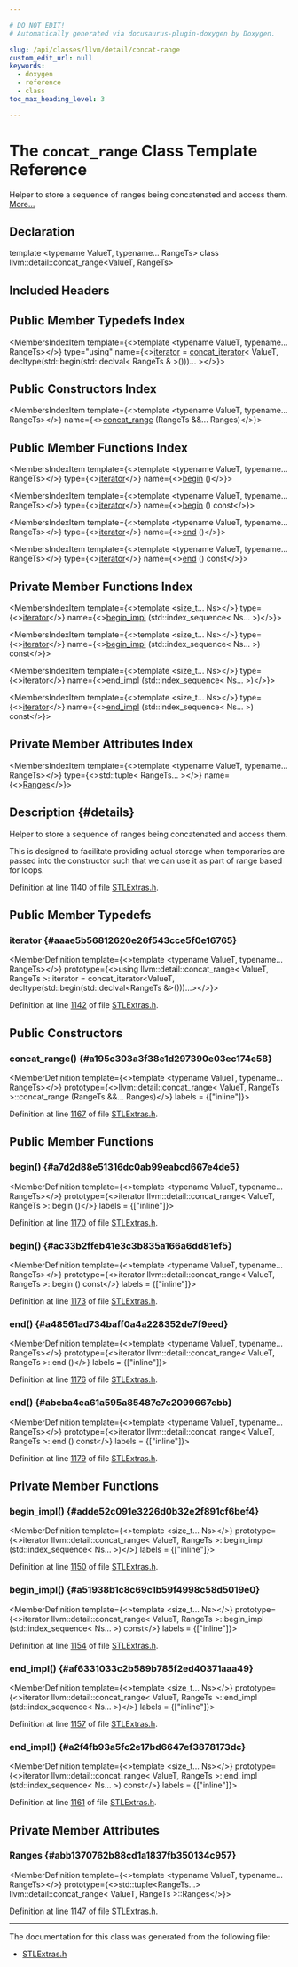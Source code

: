 ```yaml
---

# DO NOT EDIT!
# Automatically generated via docusaurus-plugin-doxygen by Doxygen.

slug: /api/classes/llvm/detail/concat-range
custom_edit_url: null
keywords:
  - doxygen
  - reference
  - class
toc_max_heading_level: 3

---
```





# The `concat_range` Class Template Reference

<DoxygenPage pluginConfig={pluginConfig}>

Helper to store a sequence of ranges being concatenated and access them. <a href="#details">More...</a>

## Declaration

<CodeBlock>template &lt;typename ValueT, typename... RangeTs&gt;
class llvm::detail::concat_range&lt;ValueT, RangeTs&gt;</CodeBlock>

## Included Headers

<IncludesList>
<IncludesListItem
  filePath="llvm/ADT/STLExtras.h"
  permalink="/docs/api/files/include/include/llvm/include/llvm/adt/stlextras-h"
  isLocal="true" />
</IncludesList>

## Public Member Typedefs Index

<MembersIndex>

<MembersIndexItem
  template={<>template &lt;typename ValueT, typename... RangeTs&gt;</>}
  type="using"
  name={<><a href="#aaae5b56812620e26f543cce5f0e16765">iterator</a> = <a href="/docs/api/classes/llvm/concat-iterator">concat&#95;iterator</a>&lt; ValueT, decltype(std::begin(std::declval&lt; RangeTs &amp; &gt;()))... &gt;</>}>
</MembersIndexItem>

</MembersIndex>

## Public Constructors Index

<MembersIndex>

<MembersIndexItem
  template={<>template &lt;typename ValueT, typename... RangeTs&gt;</>}
  name={<><a href="#a195c303a3f38e1d297390e03ec174e58">concat&#95;range</a> (RangeTs &amp;&amp;... Ranges)</>}>
</MembersIndexItem>

</MembersIndex>

## Public Member Functions Index

<MembersIndex>

<MembersIndexItem
  template={<>template &lt;typename ValueT, typename... RangeTs&gt;</>}
  type={<><a href="#aaae5b56812620e26f543cce5f0e16765">iterator</a></>}
  name={<><a href="#a7d2d88e51316dc0ab99eabcd667e4de5">begin</a> ()</>}>
</MembersIndexItem>

<MembersIndexItem
  template={<>template &lt;typename ValueT, typename... RangeTs&gt;</>}
  type={<><a href="#aaae5b56812620e26f543cce5f0e16765">iterator</a></>}
  name={<><a href="#ac33b2ffeb41e3c3b835a166a6dd81ef5">begin</a> () const</>}>
</MembersIndexItem>

<MembersIndexItem
  template={<>template &lt;typename ValueT, typename... RangeTs&gt;</>}
  type={<><a href="#aaae5b56812620e26f543cce5f0e16765">iterator</a></>}
  name={<><a href="#a48561ad734baff0a4a228352de7f9eed">end</a> ()</>}>
</MembersIndexItem>

<MembersIndexItem
  template={<>template &lt;typename ValueT, typename... RangeTs&gt;</>}
  type={<><a href="#aaae5b56812620e26f543cce5f0e16765">iterator</a></>}
  name={<><a href="#abeba4ea61a595a85487e7c2099667ebb">end</a> () const</>}>
</MembersIndexItem>

</MembersIndex>

## Private Member Functions Index

<MembersIndex>

<MembersIndexItem
  template={<>template &lt;size&#95;t... Ns&gt;</>}
  type={<><a href="#aaae5b56812620e26f543cce5f0e16765">iterator</a></>}
  name={<><a href="#adde52c091e3226d0b32e2f891cf6bef4">begin&#95;impl</a> (std::index&#95;sequence&lt; Ns... &gt;)</>}>
</MembersIndexItem>

<MembersIndexItem
  template={<>template &lt;size&#95;t... Ns&gt;</>}
  type={<><a href="#aaae5b56812620e26f543cce5f0e16765">iterator</a></>}
  name={<><a href="#a51938b1c8c69c1b59f4998c58d5019e0">begin&#95;impl</a> (std::index&#95;sequence&lt; Ns... &gt;) const</>}>
</MembersIndexItem>

<MembersIndexItem
  template={<>template &lt;size&#95;t... Ns&gt;</>}
  type={<><a href="#aaae5b56812620e26f543cce5f0e16765">iterator</a></>}
  name={<><a href="#af6331033c2b589b785f2ed40371aaa49">end&#95;impl</a> (std::index&#95;sequence&lt; Ns... &gt;)</>}>
</MembersIndexItem>

<MembersIndexItem
  template={<>template &lt;size&#95;t... Ns&gt;</>}
  type={<><a href="#aaae5b56812620e26f543cce5f0e16765">iterator</a></>}
  name={<><a href="#a2f4fb93a5fc2e17bd6647ef3878173dc">end&#95;impl</a> (std::index&#95;sequence&lt; Ns... &gt;) const</>}>
</MembersIndexItem>

</MembersIndex>

## Private Member Attributes Index

<MembersIndex>

<MembersIndexItem
  template={<>template &lt;typename ValueT, typename... RangeTs&gt;</>}
  type={<>std::tuple&lt; RangeTs... &gt;</>}
  name={<><a href="#abb1370762b88cd1a1837fb350134c957">Ranges</a></>}>
</MembersIndexItem>

</MembersIndex>

## Description {#details}

Helper to store a sequence of ranges being concatenated and access them.

This is designed to facilitate providing actual storage when temporaries are passed into the constructor such that we can use it as part of range based for loops.

Definition at line 1140 of file <a href="/docs/api/files/include/include/llvm/include/llvm/adt/stlextras-h">STLExtras.h</a>.

<SectionDefinition>

## Public Member Typedefs

### iterator {#aaae5b56812620e26f543cce5f0e16765}

<MemberDefinition
  template={<>template &lt;typename ValueT, typename... RangeTs&gt;</>}
  prototype={<>using llvm::detail::concat&#95;range&lt; ValueT, RangeTs &gt;::iterator = 
      concat&#95;iterator&lt;ValueT,
                      decltype(std::begin(std::declval&lt;RangeTs &amp;&gt;()))...&gt;</>}>

Definition at line <a href="/docs/api/files/include/include/llvm/include/llvm/adt/stlextras-h/#l01142">1142</a> of file <a href="/docs/api/files/include/include/llvm/include/llvm/adt/stlextras-h">STLExtras.h</a>.
</MemberDefinition>

</SectionDefinition>

<SectionDefinition>

## Public Constructors

### concat&#95;range() {#a195c303a3f38e1d297390e03ec174e58}

<MemberDefinition
  template={<>template &lt;typename ValueT, typename... RangeTs&gt;</>}
  prototype={<>llvm::detail::concat&#95;range&lt; ValueT, RangeTs &gt;::concat&#95;range (RangeTs &amp;&amp;... Ranges)</>}
  labels = {["inline"]}>

Definition at line <a href="/docs/api/files/include/include/llvm/include/llvm/adt/stlextras-h/#l01167">1167</a> of file <a href="/docs/api/files/include/include/llvm/include/llvm/adt/stlextras-h">STLExtras.h</a>.
</MemberDefinition>

</SectionDefinition>

<SectionDefinition>

## Public Member Functions

### begin() {#a7d2d88e51316dc0ab99eabcd667e4de5}

<MemberDefinition
  template={<>template &lt;typename ValueT, typename... RangeTs&gt;</>}
  prototype={<>iterator llvm::detail::concat&#95;range&lt; ValueT, RangeTs &gt;::begin ()</>}
  labels = {["inline"]}>

Definition at line <a href="/docs/api/files/include/include/llvm/include/llvm/adt/stlextras-h/#l01170">1170</a> of file <a href="/docs/api/files/include/include/llvm/include/llvm/adt/stlextras-h">STLExtras.h</a>.
</MemberDefinition>

### begin() {#ac33b2ffeb41e3c3b835a166a6dd81ef5}

<MemberDefinition
  template={<>template &lt;typename ValueT, typename... RangeTs&gt;</>}
  prototype={<>iterator llvm::detail::concat&#95;range&lt; ValueT, RangeTs &gt;::begin () const</>}
  labels = {["inline"]}>

Definition at line <a href="/docs/api/files/include/include/llvm/include/llvm/adt/stlextras-h/#l01173">1173</a> of file <a href="/docs/api/files/include/include/llvm/include/llvm/adt/stlextras-h">STLExtras.h</a>.
</MemberDefinition>

### end() {#a48561ad734baff0a4a228352de7f9eed}

<MemberDefinition
  template={<>template &lt;typename ValueT, typename... RangeTs&gt;</>}
  prototype={<>iterator llvm::detail::concat&#95;range&lt; ValueT, RangeTs &gt;::end ()</>}
  labels = {["inline"]}>

Definition at line <a href="/docs/api/files/include/include/llvm/include/llvm/adt/stlextras-h/#l01176">1176</a> of file <a href="/docs/api/files/include/include/llvm/include/llvm/adt/stlextras-h">STLExtras.h</a>.
</MemberDefinition>

### end() {#abeba4ea61a595a85487e7c2099667ebb}

<MemberDefinition
  template={<>template &lt;typename ValueT, typename... RangeTs&gt;</>}
  prototype={<>iterator llvm::detail::concat&#95;range&lt; ValueT, RangeTs &gt;::end () const</>}
  labels = {["inline"]}>

Definition at line <a href="/docs/api/files/include/include/llvm/include/llvm/adt/stlextras-h/#l01179">1179</a> of file <a href="/docs/api/files/include/include/llvm/include/llvm/adt/stlextras-h">STLExtras.h</a>.
</MemberDefinition>

</SectionDefinition>

<SectionDefinition>

## Private Member Functions

### begin&#95;impl() {#adde52c091e3226d0b32e2f891cf6bef4}

<MemberDefinition
  template={<>template &lt;size&#95;t... Ns&gt;</>}
  prototype={<>iterator llvm::detail::concat&#95;range&lt; ValueT, RangeTs &gt;::begin&#95;impl (std::index&#95;sequence&lt; Ns... &gt;)</>}
  labels = {["inline"]}>

Definition at line <a href="/docs/api/files/include/include/llvm/include/llvm/adt/stlextras-h/#l01150">1150</a> of file <a href="/docs/api/files/include/include/llvm/include/llvm/adt/stlextras-h">STLExtras.h</a>.
</MemberDefinition>

### begin&#95;impl() {#a51938b1c8c69c1b59f4998c58d5019e0}

<MemberDefinition
  template={<>template &lt;size&#95;t... Ns&gt;</>}
  prototype={<>iterator llvm::detail::concat&#95;range&lt; ValueT, RangeTs &gt;::begin&#95;impl (std::index&#95;sequence&lt; Ns... &gt;) const</>}
  labels = {["inline"]}>

Definition at line <a href="/docs/api/files/include/include/llvm/include/llvm/adt/stlextras-h/#l01154">1154</a> of file <a href="/docs/api/files/include/include/llvm/include/llvm/adt/stlextras-h">STLExtras.h</a>.
</MemberDefinition>

### end&#95;impl() {#af6331033c2b589b785f2ed40371aaa49}

<MemberDefinition
  template={<>template &lt;size&#95;t... Ns&gt;</>}
  prototype={<>iterator llvm::detail::concat&#95;range&lt; ValueT, RangeTs &gt;::end&#95;impl (std::index&#95;sequence&lt; Ns... &gt;)</>}
  labels = {["inline"]}>

Definition at line <a href="/docs/api/files/include/include/llvm/include/llvm/adt/stlextras-h/#l01157">1157</a> of file <a href="/docs/api/files/include/include/llvm/include/llvm/adt/stlextras-h">STLExtras.h</a>.
</MemberDefinition>

### end&#95;impl() {#a2f4fb93a5fc2e17bd6647ef3878173dc}

<MemberDefinition
  template={<>template &lt;size&#95;t... Ns&gt;</>}
  prototype={<>iterator llvm::detail::concat&#95;range&lt; ValueT, RangeTs &gt;::end&#95;impl (std::index&#95;sequence&lt; Ns... &gt;) const</>}
  labels = {["inline"]}>

Definition at line <a href="/docs/api/files/include/include/llvm/include/llvm/adt/stlextras-h/#l01161">1161</a> of file <a href="/docs/api/files/include/include/llvm/include/llvm/adt/stlextras-h">STLExtras.h</a>.
</MemberDefinition>

</SectionDefinition>

<SectionDefinition>

## Private Member Attributes

### Ranges {#abb1370762b88cd1a1837fb350134c957}

<MemberDefinition
  template={<>template &lt;typename ValueT, typename... RangeTs&gt;</>}
  prototype={<>std::tuple&lt;RangeTs...&gt; llvm::detail::concat&#95;range&lt; ValueT, RangeTs &gt;::Ranges</>}>

Definition at line <a href="/docs/api/files/include/include/llvm/include/llvm/adt/stlextras-h/#l01147">1147</a> of file <a href="/docs/api/files/include/include/llvm/include/llvm/adt/stlextras-h">STLExtras.h</a>.
</MemberDefinition>

</SectionDefinition>

<hr/>

The documentation for this class was generated from the following file:

<ul>
<li><a href="/docs/api/files/include/include/llvm/include/llvm/adt/stlextras-h">STLExtras.h</a></li>
</ul>

</DoxygenPage>
